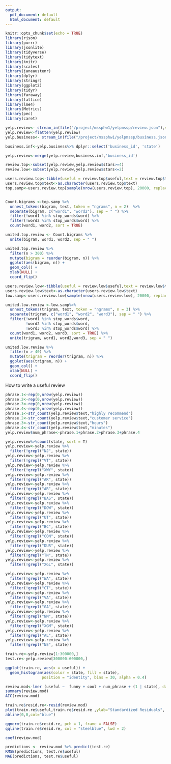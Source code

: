 ```yaml
---
output:
  pdf_document: default
  html_document: default
---
```

```r
knitr::opts_chunk$set(echo = TRUE)
library(rjson)
library(purrr)
library(jsonlite)
library(tidyverse)
library(tidytext)
library(knitr)
library(scales)
library(janeaustenr)
library(dplyr)
library(stringr)
library(ggplot2)
library(tidyr)
library(faraway)
library(lattice)
library(lme4)
library(Metrics)
library(pec)
library(caret)

```

```r
yelp.review<- stream_in(file("/project/mssphw1/yelpmssp/review.json"),verbose = F)
yelp.review<-flatten(yelp.review)
yelp.business<- stream_in(file("/project/mssphw1/yelpmssp/business.json"),verbose = F)

business.inf<-yelp.business%>% dplyr::select('business_id', 'state')
```

```r
yelp.review<-merge(yelp.review,business.inf,'business_id')
```

```r
review.top<-subset(yelp.review,yelp.review$stars>=4)
review.low<-subset(yelp.review,yelp.review$stars<=2)
```

```r


users.review.top<-tibble(useful = review.top$useful,text = review.top$text)
users.review.top$text<-as.character(users.review.top$text)
top.samp<-users.review.top[sample(nrow(users.review.top), 20000, replace=FALSE),]


Count.bigrams <-top.samp %>%
  unnest_tokens(bigram, text, token = "ngrams", n = 2)  %>%
  separate(bigram, c("word1", "word2"), sep = " ") %>%
  filter(!word1 %in% stop_words$word) %>%
  filter(!word2 %in% stop_words$word) %>%
  count(word1, word2, sort = TRUE)

united.top.review <- Count.bigrams %>%
  unite(bigram, word1, word2, sep = " ")
```

```r
united.top.review %>%
  filter(n > 300) %>%
  mutate(bigram = reorder(bigram, n)) %>%
  ggplot(aes(bigram, n)) +
  geom_col() +
  xlab(NULL) +
  coord_flip()
```



```r

users.review.low<-tibble(useful = review.low$useful,text = review.low$text)
users.review.low$text<-as.character(users.review.low$text)
low.samp<-users.review.low[sample(nrow(users.review.low), 20000, replace=FALSE),]
```

```r
united.low.review <-low.samp%>%
  unnest_tokens(trigram, text, token = "ngrams", n = 3) %>%
  separate(trigram, c("word1", "word2", "word3"), sep = " ") %>%
  filter(!word1 %in% stop_words$word,
         !word2 %in% stop_words$word,
         !word3 %in% stop_words$word) %>%
  count(word1, word2, word3, sort = TRUE) %>%
  unite(trigram, word1, word2,word3, sep = " ")
```

```r
united.low.review %>%
  filter(n > 40) %>%
  mutate(trigram = reorder(trigram, n)) %>%
  ggplot(aes(trigram, n)) +
  geom_col() +
  xlab(NULL) +
  coord_flip()
```




How to write a useful review
```r
phrase.1<-rep(0,nrow(yelp.review))
phrase.2<-rep(0,nrow(yelp.review))
phrase.3<-rep(0,nrow(yelp.review))
phrase.4<-rep(0,nrow(yelp.review))
phrase.1<-str_count(yelp.review$text,"highly recommend")  
phrase.2<-str_count(yelp.review$text,"customer service") 
phrase.3<-str_count(yelp.review$text,"hours") 
phrase.4<-str_count(yelp.review$text,"minutes") 
yelp.review$num_phrase<-phrase.1+phrase.2+phrase.3+phrase.4

```



```r
yelp.review%>%count(state, sort = T)
yelp.review<-yelp.review %>% 
  filter(!grepl("NJ", state))
yelp.review<-yelp.review %>% 
  filter(!grepl("VT", state))
yelp.review<-yelp.review %>% 
  filter(!grepl("XWY", state))
yelp.review<-yelp.review %>% 
  filter(!grepl("AK", state))
yelp.review<-yelp.review %>% 
  filter(!grepl("AR", state))
yelp.review<-yelp.review %>% 
  filter(!grepl("BAS", state))
yelp.review<-yelp.review %>% 
  filter(!grepl("DOW", state))
yelp.review<-yelp.review %>% 
  filter(!grepl("UT", state))
yelp.review<-yelp.review %>% 
  filter(!grepl("BC", state))
yelp.review<-yelp.review %>% 
  filter(!grepl("CON", state))
yelp.review<-yelp.review %>% 
  filter(!grepl("DUR", state))
yelp.review<-yelp.review %>% 
  filter(!grepl("TN", state))
yelp.review<-yelp.review %>% 
  filter(!grepl("XGL", state))

yelp.review<-yelp.review %>% 
  filter(!grepl("WA", state))
yelp.review<-yelp.review %>% 
  filter(!grepl("CT", state))
yelp.review<-yelp.review %>% 
  filter(!grepl("VA", state))
yelp.review<-yelp.review %>% 
  filter(!grepl("GA", state))
yelp.review<-yelp.review %>% 
  filter(!grepl("NM", state))
yelp.review<-yelp.review %>% 
  filter(!grepl("XGM", state))
yelp.review<-yelp.review %>% 
  filter(!grepl("AL", state))
yelp.review<-yelp.review %>% 
  filter(!grepl("NE", state))
```

```r
train.re<-yelp.review[1:300000,]
test.re<-yelp.review[300000:600000,]

```

```r
ggplot(train.re, aes(x = useful)) +
  geom_histogram(aes(color = state, fill = state), 
                position = "identity", bins = 30, alpha = 0.4)
```



```r
review.mod<-lmer (useful ~  funny + cool + num_phrase + (1 | state), data = train.re)
summary(review.mod)
AIC(review.mod)

```


```r
train.re$resid.re<-resid(review.mod)
plot(train.re$useful,train.re$resid.re ,ylab="Standardized Residuals", xlab="Useful" )
abline(0,0,col="blue")
```

```r
qqnorm(train.re$resid.re, pch = 1, frame = FALSE)
qqline(train.re$resid.re, col = "steelblue", lwd = 2)

```


```r
coef(review.mod)
```

```r
predictions <- review.mod %>% predict(test.re)
RMSE(predictions, test.re$useful)
MAE(predictions, test.re$useful)
```





